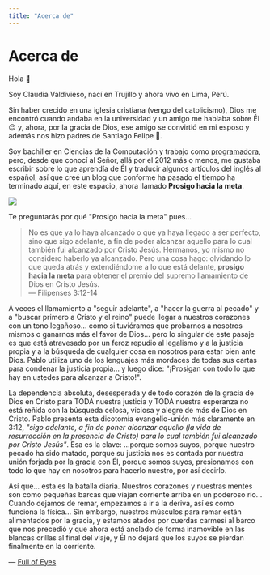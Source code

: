 ```yaml
---
title: "Acerca de"
---
```




# Acerca de

Hola 👋

Soy Claudia Valdivieso, nací en Trujillo y ahora vivo en Lima, Perú.

Sin haber crecido en una iglesia cristiana (vengo del catolicismo), Dios me encontró cuando andaba en la universidad y un amigo me hablaba sobre Él 😌 y, ahora, por la gracia de Dios, ese amigo se convirtió en mi esposo y además nos hizo padres de Santiago Felipe 👶.

Soy bachiller en Ciencias de la Computación y trabajo como [programadora][], pero, desde que conocí al Señor, allá por el 2012 más o menos, me gustaba escribir sobre lo que aprendía de Él y traducir algunos artículos del inglés al español, así que creé un blog que conforme ha pasado el tiempo ha terminado aquí, en este espacio, ahora llamado **Prosigo hacia la meta**.

![](/family.jpg)

Te preguntarás por qué "Prosigo hacia la meta" pues...

> No es que ya lo haya alcanzado o que ya haya llegado a ser perfecto, sino que sigo adelante, a fin de poder alcanzar aquello para lo cual también fui alcanzado por Cristo Jesús. Hermanos, yo mismo no considero haberlo ya alcanzado. Pero una cosa hago: olvidando lo que queda atrás y extendiéndome a lo que está delante, **prosigo hacia la meta** para obtener el premio del supremo llamamiento de Dios en Cristo Jesús. <br />
> — Filipenses 3:12-14

A veces el llamamiento a "seguir adelante", a "hacer la guerra al pecado" y a "buscar primero a Cristo y el reino" puede llegar a nuestros corazones con un tono legañoso... como si tuviéramos que probarnos a nosotros mismos o ganarnos más el favor de Dios... pero lo singular de este pasaje es que está atravesado por un feroz repudio al legalismo y a la justicia propia y a la búsqueda de cualquier cosa en nosotros para estar bien ante Dios. Pablo utiliza uno de los lenguajes más mordaces de todas sus cartas para condenar la justicia propia... y luego dice: "¡Prosigan con todo lo que hay en ustedes para alcanzar a Cristo!".

La dependencia absoluta, desesperada y de todo corazón de la gracia de Dios en Cristo para TODA nuestra justicia y TODA nuestra esperanza no está reñida con la búsqueda celosa, viciosa y alegre de más de Dios en Cristo. Pablo presenta esta dicotomía evangelio-unión más claramente en 3:12, _"sigo adelante, a fin de poner alcanzar aquello (la vida de resurrección en la presencia de Cristo) para lo cual también fui alcanzado por Cristo Jesús"_. Esa es la clave: ...porque somos suyos, porque nuestro pecado ha sido matado, porque su justicia nos es contada por nuestra unión forjada por la gracia con Él, porque somos suyos, presionamos con todo lo que hay en nosotros para hacerlo nuestro, por así decirlo.

Así que... esta es la batalla diaria. Nuestros corazones y nuestras mentes son como pequeñas barcas que viajan corriente arriba en un poderoso río... Cuando dejamos de remar, empezamos a ir a la deriva, así es como funciona la física... Sin embargo, nuestros músculos para remar están alimentados por la gracia, y estamos atados por cuerdas carmesí al barco que nos precedió y que ahora está anclado de forma inamovible en las blancas orillas al final del viaje, y Él no dejará que los suyos se pierdan finalmente en la corriente.

— [Full of Eyes](https://www.fullofeyes.com/project/philippians-312-14/)

[programadora]: https://lavaldi.com/
